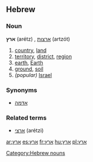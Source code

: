 ==Hebrew==

===Noun===
'''ארץ''' (arétz) {{f}}, [[ארצות]] (artzót) {{p}}

# [[country]], [[land]]
# [[territory]], [[district]], [[region]]
# [[earth]], [[Earth]]
# [[ground]], [[soil]]
#''(popular)'' [[Israel]]

===Synonyms===
*[[אדמה]]

===Related terms===
*[[ארצי]] (arétzi)

[[Category:Hebrew nouns]]

[[ar:ארץ]]
[[es:ארץ]]
[[fr:ארץ]]
[[hu:ארץ]]
[[pl:ארץ]]